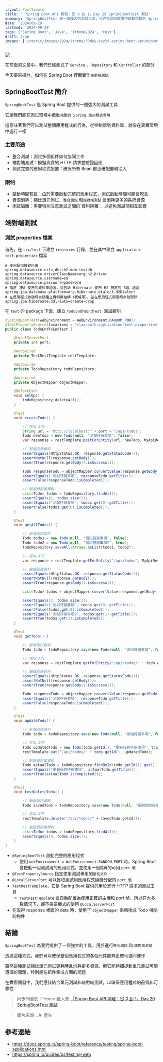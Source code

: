 ```yaml
---
layout: PostSimple
title: '「Spring Boot API 開發：從 0 到 1」Day 29 SpringBootTest 測試'
summary: 'SpringBootTest 是一個強大的測試工具，允許在測試環境中啟動完整的 Spring 應用程式，進行整合測試和 EndtoEnd 測試。本文介紹如何為應用程式實作 end-to-end 測試，包括設置測試 properties 文件、撰寫測試類別，並使用 TestRestTemplate 進行 HTTP 請求和驗證回應。通過這種測試方法，可以確保應用程式的各個組件正確協同工作，儘管相比單元測試更耗時和資源，但能捕捉到單元測試可能遺漏的問題，特別是在組件整合方面'
date: '2024-09-29'
lastmod: '2024-09-29'
tags: ['Spring Boot', 'Java', 'ithome2024', 'test']
draft: true
images: ['/static/images/2024/ithome/30day-day29-spring-boot-springboottest/cover.webp']
---
```


![](/static/images/2024/ithome/30day-day29-spring-boot-springboottest/cover.webp)

在前面的文章中，我們已經測試了 `Service` 、`Repository` 和 `Controller` 的部分

今天要來探討，如何在 Spring Boot 裡面實作`端對端測試`

## SpringBootTest 簡介

`SpringBootTest` 是 Spring Boot 提供的一個強大的測試工具

它讓我們能在測試環境中啟動`完整的 Spring 應用程式環境`

這意味著我們可以測試整個應用程式的行為，從控制器到資料庫，就像在真實環境中運行一樣

### 主要用途

- 整合測試：測試多個組件如何協同工作
- 端對端測試：模擬真實的 HTTP 請求並驗證回應
- 測試完整的應用程式配置：確保所有 Bean 都正確配置和注入

### 限制

- 啟動時間較長：由於需要啟動完整的應用程式，測試啟動時間可能會較長
- 資源消耗：相比單元測試，`整合測試` 和`端對端測試` 會消耗更多的系統資源
- 測試隔離：需要特別注意測試之間的\`資料隔離\`，以避免測試間相互影響

## 端對端測試

### 測試 properties 檔案

首先，在 `src/test` 下建立 `resources` 目錄，並在其中建立 `application-test.properties` 檔案

```properties
# 使用記憶體資料庫
spring.datasource.url=jdbc:h2:mem:testdb
spring.datasource.driverClassName=org.h2.Driver
spring.datasource.username=sa
spring.datasource.password=password
# 指定 JPA 使用的資料庫語言，這告訴 Hibernate 使用 H2 特定的 SQL 語法
spring.jpa.database-platform=org.hibernate.dialect.H2Dialect
# 在應用程式啟動時自動建立資料庫結構（表格等），並在應用程式關閉時自動刪除
spring.jpa.hibernate.ddl-auto=create-drop
```

在 `test` 的 package 下面，建立 `TodoEndToEndTest`  測試類別

```java
@SpringBootTest(webEnvironment = WebEnvironment.RANDOM_PORT)
@TestPropertySource(locations = "classpath:application-test.properties")
public class TodoEndToEndTest {

    @LocalServerPort
    private int port;

    @Autowired
    private TestRestTemplate restTemplate;

    @Autowired
    private TodoRepository todoRepository;

    @Autowired
    private ObjectMapper objectMapper;

    @BeforeEach
    void setUp() {
        todoRepository.deleteAll();
    }

    @Test
    void createTodo() {

        // 呼叫 API
        String url = "http://localhost:" + port + "/api/todos";
        Todo newTodo = new Todo(null, "測試待辦事項", false);
        var response = restTemplate.postForEntity(url, newTodo, MyApiResponse.class);

        // 驗證回應資料
        assertEquals(HttpStatus.OK, response.getStatusCode());
        assertNotNull(response.getBody());
        assertTrue(response.getBody().isSuccess());

        Todo responseTodo = objectMapper.convertValue(response.getBody().getData(), new TypeReference<>() {});
        assertEquals("測試待辦事項", responseTodo.getTitle());
        assertFalse(responseTodo.isCompleted());

        // 驗證資料庫資料
        List<Todo> todos = todoRepository.findAll();
        assertEquals(1, todos.size());
        assertEquals("測試待辦事項", todos.get(0).getTitle());
        assertFalse(todos.get(0).isCompleted());
    }

    @Test
    void getAllTodos() {

        // 新增測試資料
        Todo todo1 = new Todo(null, "測試待辦事項", false);
        Todo todo2 = new Todo(null, "測試待辦事項2", true);
        todoRepository.saveAll(Arrays.asList(todo1, todo2));

        // 呼叫 API
        var response = restTemplate.getForEntity("/api/todos", MyApiResponse.class);

        // 驗證回應資料
        assertEquals(HttpStatus.OK, response.getStatusCode());
        assertNotNull(response.getBody());
        assertTrue(response.getBody().isSuccess());

        List<Todo> todos = objectMapper.convertValue(response.getBody().getData(), new TypeReference<>() {});

        assertEquals(2, todos.size());
        assertEquals("測試待辦事項", todos.get(0).getTitle());
        assertFalse(todos.get(0).isCompleted());
        assertEquals("測試待辦事項2", todos.get(1).getTitle());
        assertTrue(todos.get(1).isCompleted());
    }

    @Test
    void getTodo() {

        // 新增測試資料
        Todo todo = todoRepository.save(new Todo(null, "測試待辦事項", false));

        // 呼叫 API
        var response = restTemplate.getForEntity("/api/todos/" + todo.getId(), MyApiResponse.class);

        // 驗證回應資料
        assertEquals(HttpStatus.OK, response.getStatusCode());
        assertNotNull(response.getBody());
        assertTrue(response.getBody().isSuccess());

        Todo responseTodo = objectMapper.convertValue(response.getBody().getData(), new TypeReference<>() {});
        assertEquals("測試待辦事項", responseTodo.getTitle());
        assertFalse(responseTodo.isCompleted());
    }

    @Test
    void updateTodo() {

        // 新增測試資料
        Todo todo = todoRepository.save(new Todo(null, "原始待辦事項", false));

        // 呼叫 API
        Todo updatedTodo = new Todo(todo.getId(), "更新後的待辦事項", true);
        restTemplate.put("/api/todos/" + todo.getId(), updatedTodo);

        // 驗證資料庫資料
        Todo actualTodo = todoRepository.findById(todo.getId()).get();
        assertEquals("更新後的待辦事項", actualTodo.getTitle());
        assertTrue(actualTodo.isCompleted());
    }

    @Test
    void testDeleteTodo() {

        // 新增測試資料
        Todo savedTodo = todoRepository.save(new Todo(null, "要刪除的待辦事項", false));

        // 呼叫 API
        restTemplate.delete("/api/todos/" + savedTodo.getId());

        // 驗證資料庫資料
        List<Todo> todos = todoRepository.findAll();
        assertEquals(0, todos.size());
    }
}
```

- `@SpringBootTest` 啟動完整的應用程式
  - 使用 `webEnvironment = WebEnvironment.RANDOM_PORT` 時，Spring Boot 會啟動一個測試用的應用程式，並使用一個`隨機`的可用 `port 號`
- `@TestPropertySource` 指定使用測試專用的`屬性文件`
- `@LocalServerPort` 可以獲取測試用應用程式隨機分配的 `port 號`
- `TestRestTemplate`，它是 Spring Boot 提供的用於進行 HTTP 請求的測試工具
  - `TestRestTemplate` 會自動配置為使用正確的主機和 port 號，所以在大多數情況下，都不需要顯式的使用 `@LocalServerPort`
- 在取得 response 裡面的 data 時，使用了 `objectMapper` 來轉換成 Todo 相關的物件

## 結論

`SpringBootTest` 為我們提供了一個強大的工具，用於進行`整合測試` 和 `端對端測試`

透過這種方式，我們可以確保整個應用程式的各個元件能夠正確地協同運作

雖然這種測試相比單元測試更耗時且消耗更多資源，但它能夠捕捉到單元測試可能遺漏的問題，特別是在組件集成方面的問題

在實際開發中，我們應該結合單元測試和端對端測試，以確保應用程式的品質和可靠性

> 同步刊登於 iTHome 鐵人賽 [「Spring Boot API 開發：從 0 到 1」Day 29 SpringBootTest 測試](https://ithelp.ithome.com.tw/articles/10349201)

> 圖片來源：AI 產生

## 參考連結

- https://docs.spring.io/spring-boot/reference/testing/spring-boot-applications.html
- https://spring.io/guides/gs/testing-web
